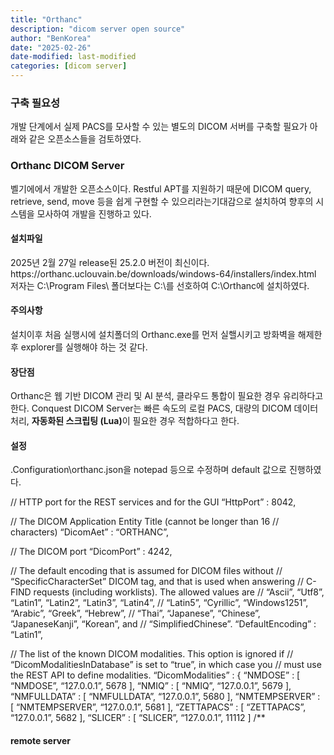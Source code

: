 ```yaml
---
title: "Orthanc"
description: "dicom server open source"
author: "BenKorea"
date: "2025-02-26"
date-modified: last-modified
categories: [dicom server]
---
```



### 구축 필요성

개발 단계에서 실제 PACS를 모사할 수 있는 별도의 DICOM 서버를 구축할 필요가 아래와 같은 오픈소스들을 검토하였다.


### Orthanc DICOM Server
벨기에에서 개발한 오픈소스이다.
Restful APT를 지원하기 때문에 DICOM query, retrieve, send, move 등을 쉽게 구현할 수 있으리라는기대감으로 설치하여 향후의 시스템을 모사하여 개발을 진행하고 있다.

#### 설치파일
2025년 2월 27일 release된 25.2.0 버전이 최신이다.
https://orthanc.uclouvain.be/downloads/windows-64/installers/index.html
저자는 C:\\Program Files\\ 폴더보다는 C:\\를 선호하여 C:\\Orthanc에 설치하였다.

#### 주의사항
설치이후 처음 실행시에 설치폴더의 Orthanc.exe를 먼저 실핼시키고 방화벽을 해제한 후 explorer를 실행해야 하는 것 같다.

#### 장단점
Orthanc은 웹 기반 DICOM 관리 및 AI 분석, 클라우드 통합이 필요한 경우 유리하다고 한다.
Conquest DICOM Server는 빠른 속도의 로컬 PACS, 대량의 DICOM 데이터 처리, **자동화된 스크립팅 (Lua)**이 필요한 경우 적합하다고 한다.

#### 설정
.Configuration\\orthanc.json을 notepad 등으로 수정하며 default 값으로 진행하였다.

  // HTTP port for the REST services and for the GUI
  "HttpPort" : 8042,
  
  // The DICOM Application Entity Title (cannot be longer than 16
  // characters)
  "DicomAet" : "ORTHANC",  
  
  // The DICOM port
  "DicomPort" : 4242,
  
  // The default encoding that is assumed for DICOM files without
  // "SpecificCharacterSet" DICOM tag, and that is used when answering
  // C-FIND requests (including worklists). The allowed values are
  // "Ascii", "Utf8", "Latin1", "Latin2", "Latin3", "Latin4",
  // "Latin5", "Cyrillic", "Windows1251", "Arabic", "Greek", "Hebrew",
  // "Thai", "Japanese", "Chinese", "JapaneseKanji", "Korean", and
  // "SimplifiedChinese".
  "DefaultEncoding" : "Latin1",
  
  // The list of the known DICOM modalities. This option is ignored if
  // "DicomModalitiesInDatabase" is set to "true", in which case you
  // must use the REST API to define modalities.
  "DicomModalities" : {
     "NMDOSE" : [ "NMDOSE", "127.0.0.1", 5678 ],
     "NMIQ" : [ "NMIQ", "127.0.0.1", 5679 ],
     "NMFULLDATA" : [ "NMFULLDATA", "127.0.0.1", 5680 ],
     "NMTEMPSERVER" : [ "NMTEMPSERVER", "127.0.0.1", 5681 ],
     "ZETTAPACS" : [ "ZETTAPACS", "127.0.0.1", 5682 ],
     "SLICER" : [ "SLICER", "127.0.0.1", 11112 ]
    /**  


#### remote server






